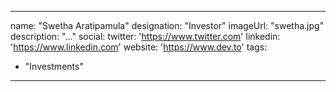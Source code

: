 ---

name: "Swetha Aratipamula"
designation: "Investor"
imageUrl: "swetha.jpg"
description: "..."
social:
    twitter: 'https://www.twitter.com'
    linkedin: 'https://www.linkedin.com'
    website: 'https://www.dev.to'
tags: 
- "Investments"
---